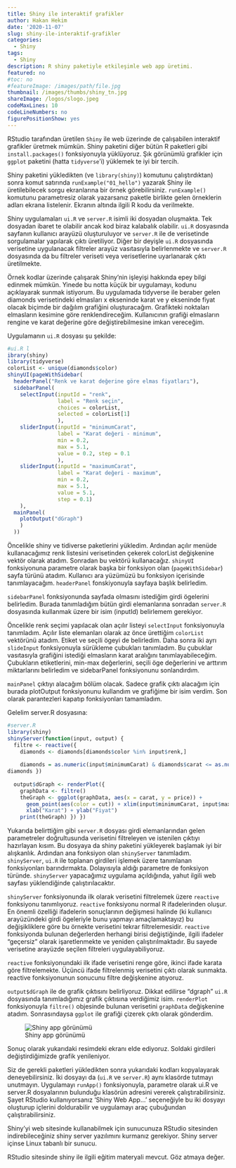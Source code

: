 ```yaml
---
title: Shiny ile interaktif grafikler
author: Hakan Hekim
date: '2020-11-07'
slug: shiny-ile-interaktif-grafikler
categories:
  - Shiny
tags:
  - Shiny
description: R shiny paketiyle etkileşimle web app üretimi.
featured: no
#toc: no
#featureImage: /images/path/file.jpg
thumbnail: /images/thumbs/shiny_tn.jpg
shareImage: /logos/slogo.jpeg
codeMaxLines: 10
codeLineNumbers: no
figurePositionShow: yes
---
```


RStudio tarafından üretilen `Shiny` ile web üzerinde de çalışabilen interaktif grafikler üretmek mümkün. Shiny paketini diğer bütün R paketleri gibi `install.packages()` fonksiyonuyla yüklüyoruz. Şık görünümlü grafikler için `ggplot` paketini (hatta `tidyverse`'i) yüklemek te iyi bir tercih.

Shiny paketini yükledikten (ve `library(shiny)`) komutunu çalıştırdıktan) sonra komut satırında `runExample("01_hello")` yazarak Shiny ile üretilebilecek sorgu ekranlarına bir örnek görebilirsiniz. `runExample()` komutunu parametresiz olarak yazarsanız paketle birlikte gelen örneklerin adları ekrana listelenir. Ekranın altında ilgili R kodu da verilmekte.

Shiny uygulamaları `ui.R` ve `server.R` isimli iki dosyadan oluşmakta. Tek dosyadan ibaret te olabilir ancak kod biraz kalabalık olabilir. `ui.R` dosyasında sayfanın kullanıcı arayüzü oluşturuluyor ve `server.R` ile de verisetinde sorgulamalar yapılarak çıktı üretiliyor. Diğer bir deyişle `ui.R` dosyasında verisetine uygulanacak filtreler arayüz vasıtasıyla belirlenmekte ve `server.R` dosyasında da bu filtreler veriseti veya verisetlerine uyarlanarak çıktı üretilmekte.

Örnek kodlar üzerinde çalışarak Shiny'nin işleyişi hakkında epey bilgi edinmek mümkün. Yinede bu notta küçük bir uygulamayı, kodunu açıklayarak sunmak istiyorum. Bu uygulamada tidyverse ile beraber gelen diamonds verisetindeki elmasları x ekseninde karat ve y ekseninde fiyat olacak biçimde bir dağılım grafiğini oluşturacağım. Grafikteki noktaları elmasların kesimine göre renklendireceğim. Kullanıcının grafiği elmasların rengine ve karat değerine göre değiştirebilmesine imkan vereceğim.

Uygulamanın `ui.R` dosyası şu şekilde:

```r
#ui.R l
ibrary(shiny) 
library(tidyverse) 
colorList <- unique(diamonds$color) 
shinyUI(pageWithSidebar( 
  headerPanel("Renk ve karat değerine göre elmas fiyatları"), 
  sidebarPanel( 
    selectInput(inputId = "renk", 
                label = "Renk seçin", 
                choices = colorList, 
                selected = colorList[1] 
                ), 
    sliderInput(inputId = "minimumCarat", 
                label = "Karat değeri - minimum", 
                min = 0.2, 
                max = 5.1, 
                value = 0.2, step = 0.1
                ), 
    sliderInput(inputId = "maximumCarat", 
                label = "Karat değeri - maximum", 
                min = 0.2, 
                max = 5.1, 
                value = 5.1, 
                step = 0.1) 
    ), 
  mainPanel( 
    plotOutput("dGraph") 
    ) 
  ))
```

Öncelikle shiny ve tidiverse paketlerini yükledim. Ardından açılır menüde kullanacağımız renk listesini verisetinden çekerek colorList değişkenine vektör olarak atadım. Sonradan bu vektörü kullanacağız. `shinyUI` fonksiyonuna parametre olarak başka bir fonksiyon olan (`pageWithSidebar`) sayfa türünü atadım. Kullanıcı ara yüzümüzü bu fonksiyon içerisinde tanımlayacağım. `headerPanel` fonskiyonuyla sayfaya başlık belirledim.

`sidebarPanel` fonksiyonunda sayfada olmasını istediğim girdi ögelerini belirledim. Burada tanımladığım bütün girdi elemanlarına sonradan `server.R` dosyasında kullanmak üzere bir isim (inputId) belirlemem gerekiyor.

Öncelikle renk seçimi yapılacak olan açılır listeyi `selectInput` fonksiyonuyla tanımladım. Açılır liste elemanları olarak az önce ürettiğim `colorList` vektörünü atadım. Etiket ve seçili ögeyi de belirledim. Daha sonra iki ayrı `slideInput` fonksiyonuyla sürükleme çubukları tanımladım. Bu çubuklar vasıtasıyla grafiğini istediği elmasların karat aralığını tanımlayabileceğim. Çubukların etiketlerini, min-max değerlerini, seçili öge değerlerini ve arttırım miktarlarını belirledim ve sidebarPanel fonksiyonunu sonlandırdım.

`mainPanel` çıktıyı alacağım bölüm olacak. Sadece grafik çıktı alacağım için burada plotOutput fonksiyonunu kullandım ve grafiğime bir isim verdim. Son olarak parantezleri kapatıp fonksiyonları tamamladım.

Gelelim server.R dosyasına:

```r
#server.R 
library(shiny) 
shinyServer(function(input, output) { 
  filtre <- reactive({ 
    diamonds <- diamonds[diamonds$color %in% input$renk,] 
    
    diamonds = as.numeric(input$minimumCarat) & diamonds$carat <= as.numeric(input$maximumCarat),] 
diamonds }) 
  
  output$dGraph <- renderPlot({ 
    graphData <- filtre() 
    theGraph <- ggplot(graphData, aes(x = carat, y = price)) + 
      geom_point(aes(color = cut)) + xlim(input$minimumCarat, input$maximumCarat) +
      xlab("Karat") + ylab("Fiyat") 
    print(theGraph) }) })
```

Yukarıda belirttiğim gibi `server.R` dosyası girdi elemanlarından gelen parametreler doğrultusunda verisetini filtreleyen ve istenilen çıktıyı hazırlayan kısım. Bu dosyaya da shiny paketini yükleyerek başlamak iyi bir alışkanlık. Ardından ana fonksiyon olan `shinyServer` tanımladım. `shinyServer`, `ui.R` ile toplanan girdileri işlemek üzere tanımlanan fonksiyonları barındırmakta. Dolayısıyla aldığı parametre de fonksiyon türünde. `shinyServer` yapacağımız uygulama açıldığında, yahut ilgili web sayfası yüklendiğinde çalıştırılacaktır.

`shinyServer` fonksiyonunda ilk olarak verisetini filtrelemek üzere `reactive` fonksiyonu tanımlıyoruz. `reactive` fonksiyonu normal R ifadelerinden oluşur. En önemli özelliği ifadelerin sonuçlarının değişmesi halinde (ki kullanıcı arayüzündeki girdi ögeleriyle bunu yapmayı amaçlamaktayız) bu değişikliklere göre bu örnekte verisetini tekrar filtrelemesidir. `reactive` fonksiyonda bulunan değerlerden herhangi birisi değiştiğinde, ilgili ifadeler "geçersiz" olarak işaretlenmekte ve yeniden çalıştırılmaktadır. Bu sayede verisetine arayüzde seçilen filtreleri uygulayabiliyoruz.

`reactive` fonksiyonundaki ilk ifade verisetini renge göre, ikinci ifade karata göre filtrelemekte. Üçüncü ifade filtrelenmiş verisetini çıktı olarak sunmakta. reactive fonksiyonunun sonucunu filtre değişkenine atıyoruz.

`output$dGraph` ile de grafik çıktısını belirliyoruz. Dikkat edilirse "dgraph" `ui.R` dosyasında tanımladığımız grafik çıktısına verdiğimiz isim. `renderPlot` fonksiyonuyla `filtre()` objesinde bulunan verisetini `graphData` değişkenine atadım. Sonrasındaysa `ggplot` ile grafiği çizerek çıktı olarak gönderdim.

![Shiny app görünümü](/post/2020-11-07-shiny-ile-interaktif-grafikler/index.en_files/shiny.png)

Sonuç olarak yukarıdaki resimdeki ekranı elde ediyoruz. Soldaki girdileri değiştirdiğimizde grafik yenileniyor.

Siz de gerekli paketleri yükledikten sonra yukarıdaki kodları kopyalayarak deneyebilirsiniz. İki dosyayı da (`ui.R` ve `server.R`) aynı klasörde tutmayı unutmayın. Uygulamayı `runApp()` fonksiyonuyla, parametre olarak ui.R ve server.R dosyalarının bulunduğu klasörün adresini vererek çalıştırabilirsiniz. Şayet RStudio kullanıyorsanız 'Shiny Web App...' seçeneğiyle bu iki dosyayı oluşturup içlerini doldurabilir ve uygulamayı araç çubuğundan çalıştırabilirsiniz.

Shiny'yi web sitesinde kullanabilmek için sunucunuza RStudio sitesinden indirebileceğiniz shiny server yazılımını kurmanız gerekiyor. Shiny server içinse Linux tabanlı bir sunucu.

RStudio sitesinde shiny ile ilgili eğitim materyali mevcut. Göz atmaya değer.
